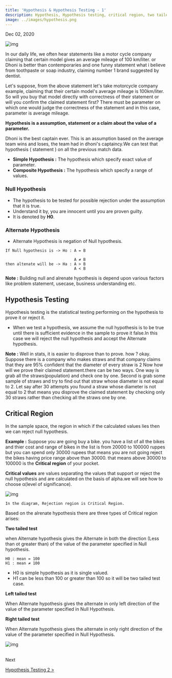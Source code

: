 ```yaml
---
title: 'Hypothesis & Hypothesis Testing - 1'
description: Hypothesis, Hypothesis testing, critical region, two tailed test and one tailed test etc
image: ../images/hypothesis.png
---
```


Dec 02, 2020

![img](https://i.imgur.com/SLMBJNm.png)

In our daily life, we often hear statements like a motor cycle company claiming that  certain model gives an average mileage of 100 km/liter. or 
Dhoni is better than contemporaries and one funny statement what i believe from toothpaste or soap industry, claiming number 1 brand suggested by 
dentist.

Let's suppose, from the above statement let's take motorcycle company example, claiming that their certain model's average mileage is 100km/liter.
So will you buy that model directly with correctness of their statement or will you confirm the claimed statement first? There must be parameter on which 
one would judge the correctness of the statement and in this case, parameter is average mileage.

**Hypothesis is a assumption, statement or a claim about the value of a parameter.**

Dhoni is the best captain ever. This is an assumption based on the average team wins and loses, the team had in dhoni's captaincy.We can test that 
hypothesis ( statement ) on all the previous match data. 

- **Simple Hypothesis :** The hypothesis which specify exact value of parameter.
- **Composite Hypothesis :** The hypothesis which specify a range of values.

### Null Hypothesis

- The hypothesis to be tested for possible rejection under the assumption that it is true.
- Understand it by, you are innocent until you are proven guilty.
- It is denoted by **H0**.

### Alternate Hypothesis

- Alternate Hypothesis is negation of Null hypothesis.


```
If Null hypothesis is -> Ho : A = B

                              A ≠ B
then altenate will be -> Ha : A > B 
                              A < B
```

**Note :** Building null and alrenate hypothesis is depend upon various factors like problem statement, usecase, business understanding etc.


## Hypothesis Testing

Hypothesis testing is the statistical testing performing on the hypothesis to prove it or reject it.

- When we test a hypothesis, we assume the null hypothesis is to be true until there is sufficient evidence in the sample to prove it false.In this case
we will reject the null hypothesis and accept the Alternate hypothesis.

**Note :** Well in stats, it is easier to disprove than to prove. how ? okay. Suppose there is a company who makes straws and that company claims that they are 95% confident that the diameter of every straw is 2 Now how will we prove their claimed statement.there can be two ways.
One way is grab all the straws(population) and check one by one. Second is grab some sample of straws and try to find out that straw whose diameter is not equal to 2. Let say after 30 attempts you found a straw whose diameter is not equal 
to 2 that means you disprove the claimed statement by checking only 30 straws rather than checking all the straws one by one.



## Critical Region

In the sample space, the region in which if the calculated values lies then we can reject null hypothesis.

**Example :** Suppose you are going buy a bike. you have a list of all the bikes and thier cost and range of 
bikes in the list is from 20000 to 100000 ruppes but you can spend only 30000 rupees that means you are not going reject the bikes having price range above than 30000.
that means above 30000 to 100000 is the **Critical region** of your pocket.

**Critical values** are values separating the values that support or reject the null hypothesis and are calculated on the basis of alpha.we will see how to choose α(level of significance).

![img](https://i.imgur.com/XhELQPi.gif)

`In the diagram, Rejection region is Critical Region.`

Based on the alrenate hypothesis there are three types of Critical region arises:


**Two tailed test**

when Alternate hypothesis gives the Alternate in both the direction (Less than ot greater than) of the value of the parameter specified in Null hypothesis.

```
H0 : mean = 100
H1 : mean ≠ 100 
```

- H0 is simple hypothesis as it is single valued.
- H1 can be less than 100 or greater than 100 so it will be two tailed test case.


**Left tailed test**

When Alternate hypothesis gives the alternate in only left direction of the value of the parameter specified in Null Hypothesis.


**Right tailed test**

When Alternate hypothesis gives the alternate in only right direction of the value of the parameter specified in Null Hypothesis.


![img](https://i.imgur.com/vPcSRjG.jpg)

<br />
Next

[Hypothesis Testing 2 >](/notes/stats/hypothesis-testing-types-of-error-2/)




